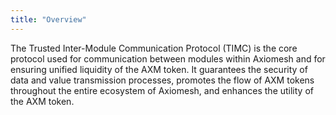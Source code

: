 ```yaml
---
title: "Overview"
---
```


The Trusted Inter-Module Communication Protocol (TIMC) is the core protocol used for communication between modules within Axiomesh and for ensuring unified liquidity of the AXM token. It guarantees the security of data and value transmission processes, promotes the flow of AXM tokens throughout the entire ecosystem of Axiomesh, and enhances the utility of the AXM token.
